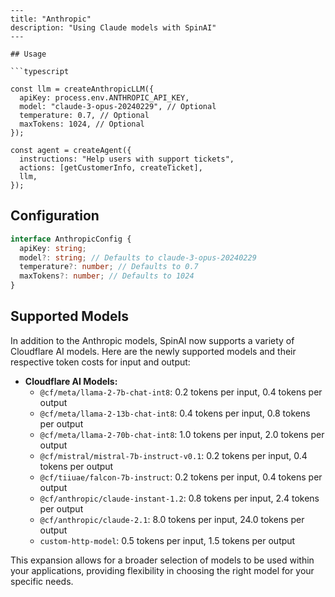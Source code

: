 ```mdx
---
title: "Anthropic"
description: "Using Claude models with SpinAI"
---

## Usage

```typescript

const llm = createAnthropicLLM({
  apiKey: process.env.ANTHROPIC_API_KEY,
  model: "claude-3-opus-20240229", // Optional
  temperature: 0.7, // Optional
  maxTokens: 1024, // Optional
});

const agent = createAgent({
  instructions: "Help users with support tickets",
  actions: [getCustomerInfo, createTicket],
  llm,
});
```

## Configuration

```typescript
interface AnthropicConfig {
  apiKey: string;
  model?: string; // Defaults to claude-3-opus-20240229
  temperature?: number; // Defaults to 0.7
  maxTokens?: number; // Defaults to 1024
}
```

## Supported Models

In addition to the Anthropic models, SpinAI now supports a variety of Cloudflare AI models. Here are the newly supported models and their respective token costs for input and output:

- **Cloudflare AI Models:**
  - `@cf/meta/llama-2-7b-chat-int8`: 0.2 tokens per input, 0.4 tokens per output
  - `@cf/meta/llama-2-13b-chat-int8`: 0.4 tokens per input, 0.8 tokens per output
  - `@cf/meta/llama-2-70b-chat-int8`: 1.0 tokens per input, 2.0 tokens per output
  - `@cf/mistral/mistral-7b-instruct-v0.1`: 0.2 tokens per input, 0.4 tokens per output
  - `@cf/tiiuae/falcon-7b-instruct`: 0.2 tokens per input, 0.4 tokens per output
  - `@cf/anthropic/claude-instant-1.2`: 0.8 tokens per input, 2.4 tokens per output
  - `@cf/anthropic/claude-2.1`: 8.0 tokens per input, 24.0 tokens per output
  - `custom-http-model`: 0.5 tokens per input, 1.5 tokens per output

This expansion allows for a broader selection of models to be used within your applications, providing flexibility in choosing the right model for your specific needs.

```